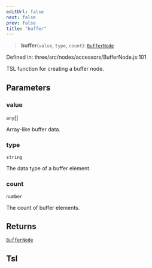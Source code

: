 ```yaml
---
editUrl: false
next: false
prev: false
title: "buffer"
---
```


> **buffer**(`value`, `type`, `count`): [`BufferNode`](../classes/Three.WebGPU.BufferNode.html)

Defined in: three/src/nodes/accessors/BufferNode.js:101

TSL function for creating a buffer node.

## Parameters

### value

`any`[]

Array-like buffer data.

### type

`string`

The data type of a buffer element.

### count

`number`

The count of buffer elements.

## Returns

[`BufferNode`](../classes/Three.WebGPU.BufferNode.html)

## Tsl
